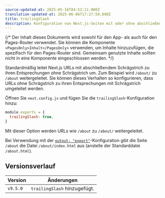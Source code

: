 ```yaml
---
source-updated-at: 2025-05-16T04:52:11.000Z
translation-updated-at: 2025-06-06T17:27:59.890Z
title: trailingSlash
description: Konfiguration von Next.js-Seiten mit oder ohne abschließendem Schrägstrich.
---
```


{/* Der Inhalt dieses Dokuments wird sowohl für den App- als auch für den Pages-Router verwendet. Sie können die Komponente `<PagesOnly>Inhalt</PagesOnly>` verwenden, um Inhalte hinzuzufügen, die spezifisch für den Pages-Router sind. Gemeinsam genutzte Inhalte sollten nicht in eine Komponente eingeschlossen werden. */}

Standardmäßig leitet Next.js URLs mit abschließendem Schrägstrich zu ihren Entsprechungen ohne Schrägstrich um. Zum Beispiel wird `/about/` zu `/about` weitergeleitet. Sie können dieses Verhalten so konfigurieren, dass URLs ohne Schrägstrich zu ihren Entsprechungen mit Schrägstrich umgeleitet werden.

Öffnen Sie `next.config.js` und fügen Sie die `trailingSlash`-Konfiguration hinzu:

```js filename="next.config.js"
module.exports = {
  trailingSlash: true,
}
```

Mit dieser Option werden URLs wie `/about` zu `/about/` weitergeleitet.

Bei Verwendung mit der [`output: "export"`](/docs/app/building-your-application/deploying/static-exports)-Konfiguration gibt die Seite `/about` die Datei `/about/index.html` aus (anstelle der Standarddatei `/about.html`).

## Versionsverlauf

| Version  | Änderungen                |
| -------- | ------------------------- |
| `v9.5.0` | `trailingSlash` hinzugefügt. |